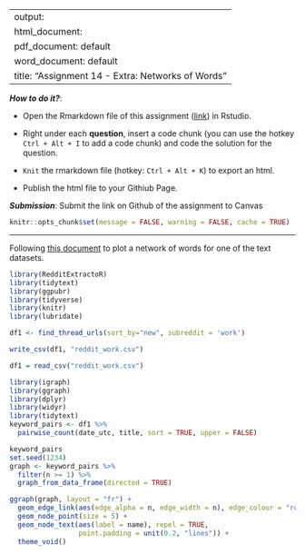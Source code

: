 
---
output: 
  html_document:
  pdf_document: default
  word_document: default
title: "Assignment 14 - Extra: Networks of Words"
---

***How to do it?***: 

- Open the Rmarkdown file of this assignment ([link](assignment14_extra.Rmd)) in Rstudio. 

- Right under each **question**, insert  a code chunk (you can use the hotkey `Ctrl + Alt + I` to add a code chunk) and code the solution for the question. 

- `Knit` the rmarkdown file (hotkey: `Ctrl + Alt + K`) to export an html.  

-  Publish the html file to your Githiub Page. 

***Submission***: Submit the link on Github of the assignment to Canvas

```r
knitr::opts_chunk$set(message = FALSE, warning = FALSE, cache = TRUE)
```

-------

Following [this document](https://www.tidytextmining.com/nasa) to plot a network of words for one of the text datasets.
```r
library(RedditExtractoR) 
library(tidytext)
library(ggpubr) 
library(tidyverse) 
library(knitr)
library(lubridate)
```

```r
df1 <- find_thread_urls(sort_by="new", subreddit = 'work')
```
```r
write_csv(df1, "reddit_work.csv")
```

```r
df1 = read_csv("reddit_work.csv")
```


```r
library(igraph)
library(ggraph)
library(dplyr)
library(widyr)
library(tidytext)
keyword_pairs <- df1 %>% 
  pairwise_count(date_utc, title, sort = TRUE, upper = FALSE)

keyword_pairs
set.seed(1234)
graph <- keyword_pairs %>%
  filter(n >= 1) %>%
  graph_from_data_frame(directed = TRUE)

ggraph(graph, layout = "fr") +
  geom_edge_link(aes(edge_alpha = n, edge_width = n), edge_colour = "royalblue") +
  geom_node_point(size = 5) +
  geom_node_text(aes(label = name), repel = TRUE,
                 point.padding = unit(0.2, "lines")) +
  theme_void()

```

